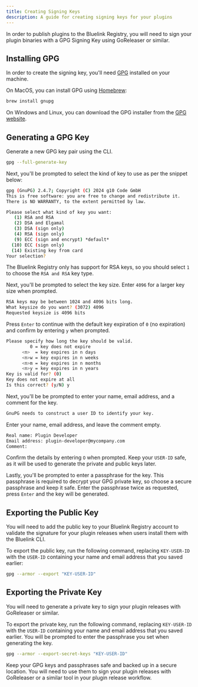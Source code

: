 ```yaml
---
title: Creating Signing Keys
description: A guide for creating signing keys for your plugins
---
```


In order to publish plugins to the Bluelink Registry, you will need to sign your plugin binaries with a GPG Signing Key using GoReleaser or similar.

## Installing GPG

In order to create the signing key, you'll need [GPG](https://gnupg.org/) installed on your machine.

On MacOS, you can install GPG using [Homebrew](https://brew.sh/):

```bash
brew install gnupg
```

On Windows and Linux, you can download the GPG installer from the [GPG website](https://gnupg.org/download/).


## Generating a GPG Key

Generate a new GPG key pair using the CLI.

```bash
gpg --full-generate-key
```

Next, you'll be prompted to select the kind of key to use as per the snippet below:

```bash
gpg (GnuPG) 2.4.7; Copyright (C) 2024 g10 Code GmbH
This is free software: you are free to change and redistribute it.
There is NO WARRANTY, to the extent permitted by law.

Please select what kind of key you want:
   (1) RSA and RSA
   (2) DSA and Elgamal
   (3) DSA (sign only)
   (4) RSA (sign only)
   (9) ECC (sign and encrypt) *default*
  (10) ECC (sign only)
  (14) Existing key from card
Your selection? 
```

The Bluelink Registry only has support for RSA keys, so you should select `1` to choose the `RSA and RSA` key type.

Next, you'll be prompted to select the key size. Enter `4096` for a larger key size when prompted.

```bash
RSA keys may be between 1024 and 4096 bits long.
What keysize do you want? (3072) 4096
Requested keysize is 4096 bits
```

Press `Enter` to continue with the default key expiration of `0` (no expiration) and confirm by entering `y` when prompted.

```bash
Please specify how long the key should be valid.
         0 = key does not expire
      <n>  = key expires in n days
      <n>w = key expires in n weeks
      <n>m = key expires in n months
      <n>y = key expires in n years
Key is valid for? (0) 
Key does not expire at all
Is this correct? (y/N) y
```

Next, you'll be be prompted to enter your name, email address, and a comment for the key.

```bash
GnuPG needs to construct a user ID to identify your key.
```

Enter your name, email address, and leave the comment empty.

```bash
Real name: Plugin Developer
Email address: plugin-developer@mycompany.com
Comment:
```

Confirm the details by entering `O` when prompted.
Keep your `USER-ID` safe, as it will be used to generate the private and public keys later.

Lastly, you'll be prompted to enter a passphrase for the key. This passphrase is required to decrypt your GPG private key, so choose a secure passphrase and keep it safe.
Enter the passphrase twice as requested, press `Enter` and the key will be generated.

## Exporting the Public Key

You will need to add the public key to your Bluelink Registry account to validate the signature for your plugin releases when users install them with the Bluelink CLI.

To export the public key, run the following command, replacing `KEY-USER-ID` with the `USER-ID` containing your name and email address that you saved earlier:

```bash
gpg --armor --export "KEY-USER-ID"
```

## Exporting the Private Key

You will need to generate a private key to sign your plugin releases with GoReleaser or similar.

To export the private key, run the following command, replacing `KEY-USER-ID` with the `USER-ID` containing your name and email address that you saved earlier.
You will be prompted to enter the passphrase you set when generating the key.

```bash
gpg --armor --export-secret-keys "KEY-USER-ID"
```

<Callout title="Warning" type="warning">
Keep your GPG keys and passphrases safe and backed up in a secure location.
You will need to use them to sign your plugin releases with GoReleaser or a similar tool
in your plugin release workflow.
</Callout>
